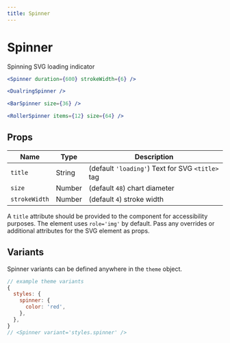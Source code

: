```yaml
---
title: Spinner
---
```


# Spinner

Spinning SVG loading indicator

```jsx live=true
<Spinner duration={600} strokeWidth={6} />
```

```jsx live=true
<DualringSpinner />
```

```jsx live=true
<BarSpinner size={36} />
```

```jsx live=true
<RollerSpinner items={12} size={64} />
```

## Props

Name | Type | Description
---|---|---
`title` | String | (default `'loading'`) Text for SVG `<title>` tag
`size` | Number | (default `48`) chart diameter
`strokeWidth` | Number | (default `4`) stroke width

A `title` attribute should be provided to the component for accessibility purposes.
The element uses `role='img'` by default.
Pass any overrides or additional attributes for the SVG element as props.

## Variants

Spinner variants can be defined anywhere in the `theme` object.

```js
// example theme variants
{
  styles: {
    spinner: {
      color: 'red',
    },
  },
}
// <Spinner variant='styles.spinner' />
```